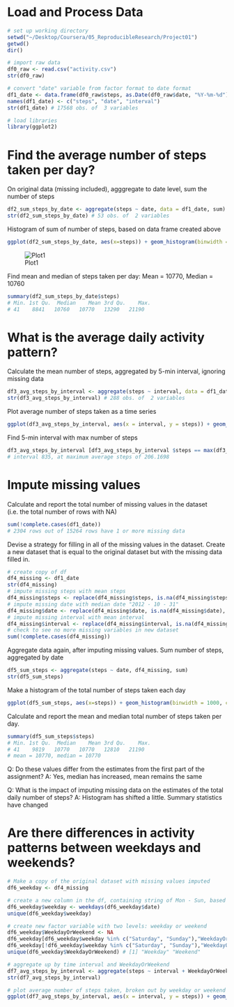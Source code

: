 # Load and Process Data

```r
# set up working directory
setwd("~/Desktop/Coursera/05_ReproducibleResearch/Project01")
getwd()
dir()

# import raw data
df0_raw <- read.csv("activity.csv")
str(df0_raw)

# convert "date" variable from factor format to date format
df1_date <- data.frame(df0_raw$steps, as.Date(df0_raw$date, "%Y-%m-%d"), df0_raw$interval)
names(df1_date) <- c("steps", "date", "interval")
str(df1_date) # 17568 obs. of  3 variables

# load libraries
library(ggplot2)
```


# Find the average number of steps taken per day?

On original data (missing included), agggregate to date level, sum the number of steps
```r
df2_sum_steps_by_date <- aggregate(steps ~ date, data = df1_date, sum)
str(df2_sum_steps_by_date) # 53 obs. of  2 variables
```

Histogram of sum of number of steps, based on data frame created above
```r
ggplot(df2_sum_steps_by_date, aes(x=steps)) + geom_histogram(binwidth = 1000, colour="black", fill="white")
```
![Plot1](/graphics/Plot1.png)

Find mean and median of steps taken per day:
Mean = 10770, Median = 10760
```r
summary(df2_sum_steps_by_date$steps) 
# Min. 1st Qu.  Median    Mean 3rd Qu.    Max. 
# 41    8841   10760   10770   13290   21190 
```


# What is the average daily activity pattern?

Calculate the mean number of steps, aggregated by 5-min interval, ignoring missing data
```r
df3_avg_steps_by_interval <- aggregate(steps ~ interval, data = df1_date, mean)
str(df3_avg_steps_by_interval) # 288 obs. of  2 variables
```

Plot average number of steps taken as a time series
```r
ggplot(df3_avg_steps_by_interval, aes(x = interval, y = steps)) + geom_line()
```

Find 5-min interval with max number of steps
```r
df3_avg_steps_by_interval [df3_avg_steps_by_interval $steps == max(df3_avg_steps_by_interval $steps),]
# interval 835, at maximum average steps of 206.1698
```


# Impute missing values

Calculate and report the total number of missing values in the dataset (i.e. the total number of rows with NA)
```r
sum(!complete.cases(df1_date))
# 2304 rows out of 15264 rows have 1 or more missing data
```

Devise a strategy for filling in all of the missing values in the dataset. Create a new dataset that is equal to the original dataset but with the missing data filled in.
```r
# create copy of df
df4_missing <- df1_date
str(df4_missing)
# impute missing steps with mean steps
df4_missing$steps <- replace(df4_missing$steps, is.na(df4_missing$steps), mean(df4_missing$steps, na.rm = TRUE))
# impute missing date with median date "2012 - 10 - 31"
df4_missing$date <- replace(df4_missing$date, is.na(df4_missing$date), median(df4_missing$date, na.rm = TRUE))
# impute missing interval with mean interval
df4_missing$interval <- replace(df4_missing$interval, is.na(df4_missing$interval), mean(df4_missing$interval, na.rm = TRUE))
# check to see no more missing variables in new dataset
sum(!complete.cases(df4_missing))  
```

Aggregate data again, after imputing missing values.  Sum number of steps, aggregated by date
```r
df5_sum_steps <- aggregate(steps ~ date, df4_missing, sum)
str(df5_sum_steps)
```

Make a histogram of the total number of steps taken each day
```r
ggplot(df5_sum_steps, aes(x=steps)) + geom_histogram(binwidth = 1000, colour="black", fill="white")
```

Calculate and report the mean and median total number of steps taken per day. 
```r
summary(df5_sum_steps$steps)
# Min. 1st Qu.  Median    Mean 3rd Qu.    Max. 
# 41    9819   10770   10770   12810   21190 
# mean = 10770, median = 10770
```

Q: Do these values differ from the estimates from the first part of the assignment? 
A: Yes, median has increased, mean remains the same

Q: What is the impact of imputing missing data on the estimates of the total daily number of steps?
A: Histogram has shifted a little. Summary statistics have changed



# Are there differences in activity patterns between weekdays and weekends?

```r
# Make a copy of the original dataset with missing values imputed
df6_weekday <- df4_missing

# create a new column in the df, containing string of Mon - Sun, based on date variable
df6_weekday$weekday <- weekdays(df6_weekday$date)
unique(df6_weekday$weekday)

# create new factor variable with two levels: weekday or weekend
df6_weekday$WeekdayOrWeekend <- NA
df6_weekday[df6_weekday$weekday %in% c("Saturday", "Sunday"),"WeekdayOrWeekend"] <- "Weekend"
df6_weekday[!df6_weekday$weekday %in% c("Saturday", "Sunday"),"WeekdayOrWeekend"] <- "Weekday"
unique(df6_weekday$WeekdayOrWeekend) # [1] "Weekday" "Weekend"

# aggregate up by time interval and WeekdayOrWeekend
df7_avg_steps_by_interval <- aggregate(steps ~ interval + WeekdayOrWeekend, data = df6_weekday, mean)
str(df7_avg_steps_by_interval)

# plot average number of steps taken, broken out by weekday or weekend
ggplot(df7_avg_steps_by_interval, aes(x = interval, y = steps)) + geom_line() + facet_grid(WeekdayOrWeekend ~.)
```

